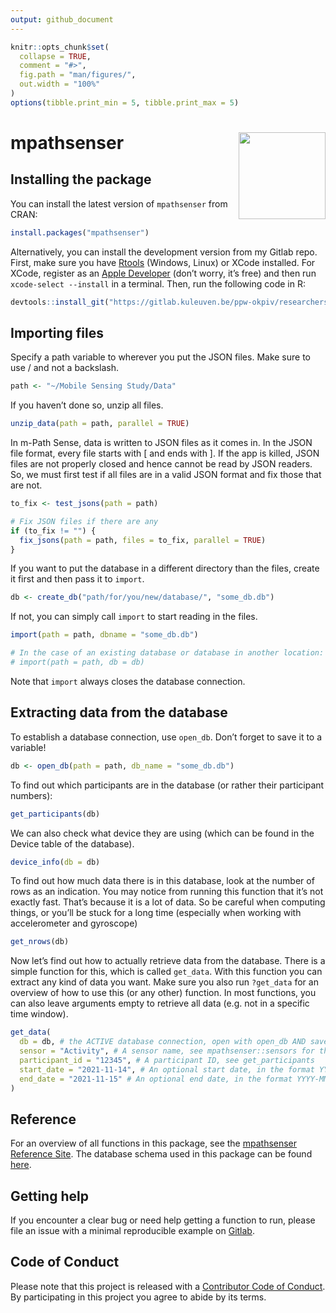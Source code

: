 ```yaml
---
output: github_document
---
```


<!-- README.md is generated from README.Rmd. Please edit that file -->

```r
knitr::opts_chunk$set(
  collapse = TRUE,
  comment = "#>",
  fig.path = "man/figures/",
  out.width = "100%"
)
options(tibble.print_min = 5, tibble.print_max = 5)
```

# mpathsenser <a href='https://ppw-okpiv.pages.gitlab.kuleuven.be/researchers/u0134047/mpathsenser/index.html'><img src='man/figures/logo.png' align="right" height="139" /></a>

## Installing the package
You can install the latest version of `mpathsenser` from CRAN:

```r
install.packages("mpathsenser")
```

Alternatively, you can install the development version from my Gitlab repo. First, make sure you have [Rtools](https://cran.r-project.org/bin/windows/Rtools/) (Windows, Linux) or XCode installed. For XCode, register as an [Apple Developer](https://developer.apple.com/) (don't worry, it's free) and then run `xcode-select --install` in a terminal. Then, run the following code in R:

```r
devtools::install_git("https://gitlab.kuleuven.be/ppw-okpiv/researchers/u0134047/mpathsenser")
```

## Importing files

Specify a path variable to wherever you put the JSON files. Make sure to use / and not a backslash.

```r
path <- "~/Mobile Sensing Study/Data"
```

If you haven't done so, unzip all files.

```r
unzip_data(path = path, parallel = TRUE)
```

In m-Path Sense, data is written to JSON files as it comes in. In the JSON file format, every file starts with [ and ends with ]. If the app is killed, JSON files are not properly closed and hence cannot be read by JSON readers. So, we must first test if all files are in a valid JSON format and fix those that are not.

```r
to_fix <- test_jsons(path = path)

# Fix JSON files if there are any
if (to_fix != "") {
  fix_jsons(path = path, files = to_fix, parallel = TRUE)
}
```

If you want to  put the database in a different directory than the files, create it first and then pass it to `import`.

```r
db <- create_db("path/for/you/new/database/", "some_db.db")
``` 

If not, you can simply call `import` to start reading in the files.

```r
import(path = path, dbname = "some_db.db")

# In the case of an existing database or database in another location:
# import(path = path, db = db)
```

Note that `import` always closes the database connection.

## Extracting data from the database
To establish a database connection, use `open_db`. Don't forget to save it to a variable!

```r
db <- open_db(path = path, db_name = "some_db.db")
```

To find out which participants are in the database (or rather their participant numbers):
```r
get_participants(db)
```

We can also check what device they are using (which can be found in the Device table of the database).

```r
device_info(db = db)
```

To find out how much data there is in this database, look at the number of rows as an indication. You may notice from running this function that it's not exactly fast. That's because it is a lot of data. So be careful when computing things, or you'll be stuck for a long time (especially when working with accelerometer and gyroscope)

```r
get_nrows(db)
```

Now let's find out how to actually retrieve data from the database. There is a simple function for this, which is called `get_data`. With this function you can extract any kind of data you want. Make sure you also run `?get_data` for an overview of how to use this (or any other) function. In most functions, you can also leave arguments empty to retrieve all data (e.g. not in a specific time window).

```r
get_data(
  db = db, # the ACTIVE database connection, open with open_db AND save to a variable
  sensor = "Activity", # A sensor name, see mpathsenser::sensors for the full list
  participant_id = "12345", # A participant ID, see get_participants
  start_date = "2021-11-14", # An optional start date, in the format YYYY-MM-DD
  end_date = "2021-11-15" # An optional end date, in the format YYYY-MM-DD
)
```

## Reference 
For an overview of all functions in this package, see the [mpathsenser Reference Site](https://ppw-okpiv.pages.gitlab.kuleuven.be/researchers/u0134047/mpathsenser/reference/index.html). The database schema used in this package can be found [here](https://gitlab.kuleuven.be/ppw-okpiv/researchers/u0134047/mpathsenser/-/blob/master/inst/extdata/mpathsenser_db.png).

## Getting help
If you encounter a clear bug or need help getting a function to run, please file an issue with a minimal reproducible example on [Gitlab](https://gitlab.kuleuven.be/ppw-okpiv/researchers/u0134047/mpathsenser/-/issues).

## Code of Conduct

Please note that this project is released with a [Contributor Code of Conduct](https://gitlab.kuleuven.be/ppw-okpiv/researchers/u0134047/mpathsenser/-/blob/master/CONTRIBUTING.md). By participating in this project you agree to abide by its terms.
